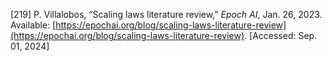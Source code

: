 \[219\]	P. Villalobos, “Scaling laws literature review,” *Epoch AI*, Jan. 26, 2023\. Available: [https://epochai.org/blog/scaling-laws-literature-review](https://epochai.org/blog/scaling-laws-literature-review). \[Accessed: Sep. 01, 2024\]